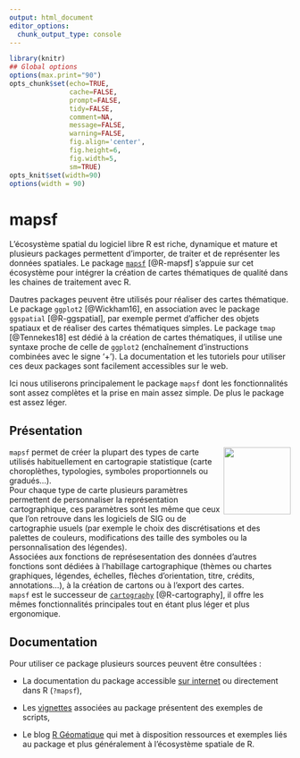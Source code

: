 ```yaml
---
output: html_document
editor_options: 
  chunk_output_type: console
---
```

```r
library(knitr)
## Global options
options(max.print="90")
opts_chunk$set(echo=TRUE,
               cache=FALSE,
               prompt=FALSE,
               tidy=FALSE,
               comment=NA,
               message=FALSE,
               warning=FALSE,
               fig.align='center',
               fig.height=6, 
               fig.width=5, 
               sm=TRUE)
opts_knit$set(width=90)
options(width = 90)
```


# mapsf  {#chapitre1}

L’écosystème spatial du logiciel libre R est riche, dynamique et mature et plusieurs packages permettent d’importer, de traiter et de représenter les données spatiales. Le package [`mapsf`](https://CRAN.R-project.org/package=maps) [@R-mapsf] s’appuie sur cet écosystème pour intégrer la création de cartes thématiques de qualité dans les chaines de traitement avec R.  

Dautres packages peuvent être utilisés pour réaliser des cartes thématique. Le package `ggplot2` [@Wickham16], en association avec le package `ggspatial` [@R-ggspatial], par exemple permet d'afficher des objets spatiaux et de réaliser des cartes thématiques simples. Le package `tmap` [@Tennekes18] est dédié à la création de cartes thématiques, il utilise une syntaxe proche de celle de `ggplot2` (enchaînement d'instructions combinées avec le signe '+'). La documentation et les tutoriels pour utiliser ces deux packages sont facilement accessibles sur le web.

Ici nous utiliserons principalement le package `mapsf` dont les fonctionnalités sont assez complètes et la prise en main assez simple. De plus le package est assez léger. 



## Présentation

<img src="img/logo.png" align="right" alt="" width="120" />

`mapsf` permet de créer la plupart des types de carte utilisés habituellement en cartograpie statistique (carte choroplèthes, typologies, symboles proportionnels ou gradués…).  
Pour chaque type de carte plusieurs paramètres permettent de personnaliser la représentation cartographique, ces paramètres sont les même que ceux que l’on retrouve dans les logiciels de SIG ou de cartographie usuels (par exemple le choix des discrétisations et des palettes de couleurs, modifications des taille des symboles ou la personnalisation des légendes).  
Associées aux fonctions de représesentation des données d’autres fonctions sont dédiées à l’habillage cartographique (thèmes ou chartes graphiques, légendes, échelles, flèches d’orientation, titre, crédits, annotations...), à la création de cartons ou à l’export des cartes.   
`mapsf` est le successeur de [`cartography`](http://riatelab.github.io/cartography/docs/) [@R-cartography], il offre les mêmes fonctionnalités principales tout en étant plus léger et plus ergonomique.   






## Documentation 

Pour utiliser ce package plusieurs sources peuvent être consultées :

* La documentation du package accessible [sur internet](http://riatelab.github.io/mapsf/) ou directement dans R (`?mapsf`),  
* Les [vignettes](https://riatelab.github.io/mapsf/articles/) associées au package présentent des exemples de scripts,  

* Le blog [R Géomatique](https://rgeomatic.hypotheses.org/) qui met à disposition ressources et exemples liés au package et plus généralement à l'écosystème spatiale de R.  








